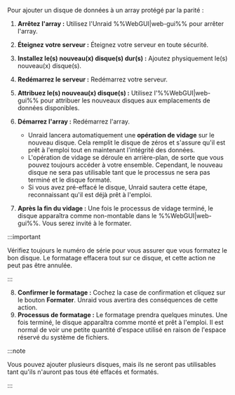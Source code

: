 Pour ajouter un disque de données à un array protégé par la parité :

1. **Arrêtez l'array :** Utilisez l'Unraid %%WebGUI|web-gui%% pour arrêter l'array.

2. **Éteignez votre serveur :** Éteignez votre serveur en toute sécurité.

3. **Installez le(s) nouveau(x) disque(s) dur(s) :** Ajoutez physiquement le(s) nouveau(x) disque(s).

4. **Redémarrez le serveur :** Redémarrez votre serveur.

5. **Attribuez le(s) nouveau(x) disque(s) :** Utilisez l'%%WebGUI|web-gui%% pour attribuer les nouveaux disques aux emplacements de données disponibles.

6. **Démarrez l'array :** Redémarrez l'array.

   - Unraid lancera automatiquement une **opération de vidage** sur le nouveau disque. Cela remplit le disque de zéros et s'assure qu'il est prêt à l'emploi tout en maintenant l'intégrité des données.
   - L'opération de vidage se déroule en arrière-plan, de sorte que vous pouvez toujours accéder à votre ensemble. Cependant, le nouveau disque ne sera pas utilisable tant que le processus ne sera pas terminé et le disque formaté.
   - Si vous avez pré-effacé le disque, Unraid sautera cette étape, reconnaissant qu'il est déjà prêt à l'emploi.

7. **Après la fin du vidage :** Une fois le processus de vidage terminé, le disque apparaîtra comme non-montable dans le %%WebGUI|web-gui%%. Vous serez invité à le formater.

:::important

Vérifiez toujours le numéro de série pour vous assurer que vous formatez le bon disque. Le formatage effacera tout sur ce disque, et cette action ne peut pas être annulée.

:::

8. **Confirmer le formatage :** Cochez la case de confirmation et cliquez sur le bouton **Formater**. Unraid vous avertira des conséquences de cette action.
9. **Processus de formatage :** Le formatage prendra quelques minutes. Une fois terminé, le disque apparaîtra comme monté et prêt à l'emploi. Il est normal de voir une petite quantité d'espace utilisé en raison de l'espace réservé du système de fichiers.

:::note

Vous pouvez ajouter plusieurs disques, mais ils ne seront pas utilisables tant qu'ils n'auront pas tous été effacés et formatés.

:::
